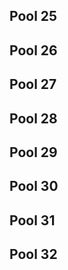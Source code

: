 {{DISPLAYTITLE:GENESIS 2: ''Melee'' R1 Pools 25-32}}{{GENESIS 2 Melee Tabs |This=6}}

==Pool 25==
{{PlayerCrossTable
|cell-width=100
|doublerounded=false
|displaystats=true
|player1=Light|player1char=Peach|player1flag=us|player1bg=up|player1link=false|player1_w=6|player1_l=0
|player2=Atma|player2char=Sheik|player2flag=us|player2bg=up|player2link=Darkatma|player2_w=5|player2_l=1
|player3=fribjits|player3char=Luigi|player3flag=us|player3bg=|player3link=false|player3_w=2|player3_l=4
|player4=Trahh|player4char=Falco|player4flag=us|player4bg=up|player4link=false|player4_w=3|player4_l=3
|player5=Wingu|player5char=Marth|player5flag=us|player5bg=|player5link=false|player5_w=0|player5_l=6
|player6=Hella|player6char=Peach|player6flag=us|player6bg=up|player6link=false|player6_w=3|player6_l=3
|player7=OkamiBW|player7char=Sheik|player7flag=us|player7bg=|player7link=|player7_w=2|player7_l=4

<!--Games of Player 1-->
|1vs2result=2|1vs2resultvs=0
|1vs3result=2|1vs3resultvs=0
|1vs4result=2|1vs4resultvs=0
|1vs5result=2|1vs5resultvs=0
|1vs6result=2|1vs6resultvs=0
|1vs7result=2|1vs7resultvs=0
<!--Games of Player 2-->
|2vs3result=2|2vs3resultvs=0
|2vs4result=2|2vs4resultvs=0
|2vs5result=2|2vs5resultvs=0
|2vs6result=2|2vs6resultvs=1
|2vs7result=2|2vs7resultvs=1
<!--Games of Player 3-->
|3vs4result=2|3vs4resultvs=0
|3vs5result=2|3vs5resultvs=0
|3vs6result=0|3vs6resultvs=2
|3vs7result=0|3vs7resultvs=2
<!--Games of Player 4-->
|4vs5result=2|4vs5resultvs=0
|4vs6result=2|4vs6resultvs=0
|4vs7result=2|4vs7resultvs=1
<!--Games of Player 5-->
|5vs6result=1|5vs6resultvs=2
|5vs7result=0|5vs7resultvs=2
<!--Games of Player 6-->
|6vs7result=2|6vs7resultvs=1
}}

==Pool 26==
{{PlayerCrossTable
|cell-width=100
|doublerounded=false
|displaystats=true
|player1=MacD|player1char=Peach|player1flag=us|player1bg=up|player1link=|player1_w=6|player1_l=0
|player2=Commanderkool|player2char=Falco|player2flag=us|player2bg=|player2link=false|player2_w=1|player2_l=5
|player3=SHeLL|player3char=|player3flag=us|player3bg=|player3link=false|player3_w=0|player3_l=6
|player4=LoLStuff|player4char=Sheik|player4flag=us|player4bg=|player4link=false|player4_w=2|player4_l=4
|player5=Abate|player5char=Luigi|player5flag=us|player5bg=up|player5link=|player5_w=5|player5_l=1
|player6=Walt|player6char=Falcon|player6flag=us|player6bg=up|player6link=false|player6_w=4|player6_l=2
|player7=Jin|player7char=Fox|player7flag=us|player7bg=up|player7link=false|player7_w=3|player7_l=3

<!--Games of Player 1-->
|1vs2result=2|1vs2resultvs=0
|1vs3result=2|1vs3resultvs=0
|1vs4result=2|1vs4resultvs=0
|1vs5result=2|1vs5resultvs=0
|1vs6result=2|1vs6resultvs=0
|1vs7result=2|1vs7resultvs=0
<!--Games of Player 2-->
|2vs3result=2|2vs3resultvs=1
|2vs4result=1|2vs4resultvs=2
|2vs5result=0|2vs5resultvs=2
|2vs6result=1|2vs6resultvs=2
|2vs7result=0|2vs7resultvs=2
<!--Games of Player 3-->
|3vs4result=0|3vs4resultvs=2
|3vs5result=0|3vs5resultvs=2
|3vs6result=0|3vs6resultvs=2
|3vs7result=1|3vs7resultvs=2
<!--Games of Player 4-->
|4vs5result=0|4vs5resultvs=2
|4vs6result=0|4vs6resultvs=2
|4vs7result=0|4vs7resultvs=2
<!--Games of Player 5-->
|5vs6result=2|5vs6resultvs=0
|5vs7result=2|5vs7resultvs=0
<!--Games of Player 6-->
|6vs7result=2|6vs7resultvs=0
}}

==Pool 27==
{{PlayerCrossTable
|cell-width=100
|doublerounded=false
|displaystats=true
|player1=HugS|player1char=Samus|player1flag=us|player1bg=up|player1link=|player1_w=5|player1_l=1
|player2=BobbySiege|player2char=Falcon|player2flag=us|player2bg=up|player2link=false|player2_w=3|player2_l=3
|player3=Kounotori|player3char=Falco|player3flag=jp|player3bg=up|player3link=false|player3_w=5|player3_l=1
|player4=PPV|player4char=Falcon|player4flag=us|player4bg=|player4link=false|player4_w=1|player4_l=5
|player5=Silly Kyle|player5char=Peach|player5flag=us|player5bg=up|player5link=false|player5_w=5|player5_l=1
|player6=JL|player6char=Sheik|player6flag=us|player6bg=|player6link=false|player6_w=1|player6_l=5
|player7=Dragoomba|player7char=DK|player7flag=us|player7bg=|player7link=false|player7_w=1|player7_l=5

<!--Games of Player 1-->
|1vs2result=2|1vs2resultvs=0
|1vs3result=2|1vs3resultvs=1
|1vs4result=2|1vs4resultvs=0
|1vs5result=0|1vs5resultvs=2
|1vs6result=2|1vs6resultvs=0
|1vs7result=2|1vs7resultvs=0
<!--Games of Player 2-->
|2vs3result=0|2vs3resultvs=2
|2vs4result=2|2vs4resultvs=0
|2vs5result=0|2vs5resultvs=2
|2vs6result=2|2vs6resultvs=0
|2vs7result=2|2vs7resultvs=0
<!--Games of Player 3-->
|3vs4result=2|3vs4resultvs=0
|3vs5result=2|3vs5resultvs=0
|3vs6result=2|3vs6resultvs=0
|3vs7result=2|3vs7resultvs=0
<!--Games of Player 4-->
|4vs5result=0|4vs5resultvs=2
|4vs6result=1|4vs6resultvs=2
|4vs7result=2|4vs7resultvs=0
<!--Games of Player 5-->
|5vs6result=2|5vs6resultvs=0
|5vs7result=2|5vs7resultvs=0
<!--Games of Player 6-->
|6vs7result=1|6vs7resultvs=2
}}

==Pool 28==
{{PlayerCrossTable
|cell-width=100
|doublerounded=false
|displaystats=true
|player1=Silent Wolf|player1char=Fox|player1flag=us|player1bg=up|player1link=|player1_w=7|player1_l=0
|player2=CFerris|player2char=Falco|player2flag=us|player2bg=|player2link=false|player2_w=1|player2_l=6
|player3=Gunblade|player3char=Marth|player3flag=us|player3bg=|player3link=false|player3_w=1|player3_l=6
|player4=Scar|player4char=Falcon|player4flag=us|player4bg=up|player4link=|player4_w=6|player4_l=1
|player5=Twin_1|player5char=Jigglypuff|player5flag=us|player5bg=|player5link=false|player5_w=3|player5_l=4
|player6=Alphicans|player6char=Fox|player6flag=ca|player6bg=up|player6link=false|player6_w=4|player6_l=3
|player7=QTP|player7char=Falcon|player7flag=us|player7bg=|player7link=false|player7_w=1|player7_l=6
|player8=Zelgadis|player8char=Fox|player8flag=us|player8bg=up|player8link=false|player8_w=5|player8_l=2

<!--Games of Player 1-->
|1vs2result=2|1vs2resultvs=0
|1vs3result=2|1vs3resultvs=0
|1vs4result=2|1vs4resultvs=0
|1vs5result=2|1vs5resultvs=0
|1vs6result=2|1vs6resultvs=0
|1vs7result=2|1vs7resultvs=0
|1vs8result=2|1vs8resultvs=0
<!--Games of Player 2-->
|2vs3result=0|2vs3resultvs=2
|2vs4result=0|2vs4resultvs=2
|2vs5result=0|2vs5resultvs=2
|2vs6result=0|2vs6resultvs=2
|2vs7result=2|2vs7resultvs=0
|2vs8result=0|2vs8resultvs=2
<!--Games of Player 3-->
|3vs4result=0|3vs4resultvs=2
|3vs5result=0|3vs5resultvs=2
|3vs6result=0|3vs6resultvs=2
|3vs7result=0|3vs7resultvs=2
|3vs8result=0|3vs8resultvs=2
<!--Games of Player 4-->
|4vs5result=2|4vs5resultvs=0
|4vs6result=2|4vs6resultvs=0
|4vs7result=2|4vs7resultvs=0
|4vs8result=2|4vs8resultvs=0
<!--Games of Player 5-->
|5vs6result=0|5vs6resultvs=2
|5vs7result=2|5vs7resultvs=0
|5vs8result=0|5vs8resultvs=2
<!--Games of Player 6-->
|6vs7result=2|6vs7resultvs=0
|6vs8result=0|6vs8resultvs=2
<!--Games of Player 7-->
|7vs8result=0|7vs8resultvs=2
}}

==Pool 29==
{{PlayerCrossTable
|cell-width=100
|doublerounded=false
|displaystats=true
|player1=Tope|player1char=Sheik|player1flag=us|player1bg=up|player1link=|player1_w=5|player1_l=1
|player2=Alex19|player2char=Fox|player2flag=us|player2bg=up|player2link=|player2_w=6|player2_l=0
|player3=C!Z|player3char=Marth|player3flag=us|player3bg=up|player3link=false|player3_w=4|player3_l=2
|player4=Osprey2112|player4char=|player4flag=us|player4bg=|player4link=false|player4_w=1|player4_l=5
|player5=Joanna Dark|player5char=Falco|player5flag=fr|player5bg=up|player5link=false|player5_w=3|player5_l=3
|player6=Tanj|player6char=Sheik|player6flag=us|player6bg=|player6link=false|player6_w=2|player6_l=4
|player7=Roke|player7char=|player7flag=us|player7bg=|player7link=false|player7_w=0|player7_l=6

<!--Games of Player 1-->
|1vs2result=1|1vs2resultvs=2
|1vs3result=2|1vs3resultvs=0
|1vs4result=2|1vs4resultvs=0
|1vs5result=2|1vs5resultvs=1
|1vs6result=2|1vs6resultvs=0
|1vs7result=2|1vs7resultvs=0
<!--Games of Player 2-->
|2vs3result=2|2vs3resultvs=0
|2vs4result=2|2vs4resultvs=0
|2vs5result=2|2vs5resultvs=1
|2vs6result=2|2vs6resultvs=1
|2vs7result=2|2vs7resultvs=0
<!--Games of Player 3-->
|3vs4result=2|3vs4resultvs=0
|3vs5result=2|3vs5resultvs=0
|3vs6result=2|3vs6resultvs=0
|3vs7result=2|3vs7resultvs=0
<!--Games of Player 4-->
|4vs5result=0|4vs5resultvs=2
|4vs6result=0|4vs6resultvs=2
|4vs7result=2|4vs7resultvs=0
<!--Games of Player 5-->
|5vs6result=2|5vs6resultvs=1
|5vs7result=2|5vs7resultvs=0
<!--Games of Player 6-->
|6vs7result=2|6vs7resultvs=0
}}

==Pool 30==
{{PlayerCrossTable
|cell-width=100
|doublerounded=false
|displaystats=true
|player1=Taj|player1char=Marth|player1flag=us|player1bg=up|player1link=|player1_w=6|player1_l=0
|player2=Tang|player2char=Fox|player2flag=us|player2bg=up|player2link=|player2_w=5|player2_l=1
|player3=Rai|player3char=Falco|player3flag=us|player3bg=|player3link=false|player3_w=2|player3_l=4
|player4=Brownies Only|player4char=|player4flag=us|player4bg=|player4link=false|player4_w=0|player4_l=6
|player5=Genoblast|player5char=Fox|player5flag=us|player5bg=up|player5link=false|player5_w=3|player5_l=3
|player6=Helmet|player6char=Falco|player6flag=Spain|player6bg=|player6link=false|player6_w=1|player6_l=5
|player7=J666|player7char=Link|player7flag=us|player7bg=up|player7link=false|player7_w=4|player7_l=2

<!--Games of Player 1-->
|1vs2result=2|1vs2resultvs=0
|1vs3result=2|1vs3resultvs=0
|1vs4result=2|1vs4resultvs=0
|1vs5result=2|1vs5resultvs=0
|1vs6result=2|1vs6resultvs=0
|1vs7result=2|1vs7resultvs=0
<!--Games of Player 2-->
|2vs3result=2|2vs3resultvs=0
|2vs4result=2|2vs4resultvs=0
|2vs5result=2|2vs5resultvs=0
|2vs6result=2|2vs6resultvs=0
|2vs7result=2|2vs7resultvs=0
<!--Games of Player 3-->
|3vs4result=2|3vs4resultvs=0
|3vs5result=0|3vs5resultvs=2
|3vs6result=2|3vs6resultvs=1
|3vs7result=0|3vs7resultvs=2
<!--Games of Player 4-->
|4vs5result=0|4vs5resultvs=2
|4vs6result=0|4vs6resultvs=2
|4vs7result=0|4vs7resultvs=2
<!--Games of Player 5-->
|5vs6result=2|5vs6resultvs=1
|5vs7result=0|5vs7resultvs=2
<!--Games of Player 6-->
|6vs7result=0|6vs7resultvs=2
<!--Match Details-->
|1vs2details={{CrossTableMatchSummary
|p1char1=Marth |p1char2=Marth |p1char3=|p1char4= |p1char5=
|p2char1=Link |p2char2=Fox |p2char3= |p2char4= |p2char5=
|win1=1 |win2=1 |win3= |win4= |win5=
|stage1=Final Destination |stage2=Pokémon Stadium |stage3= |stage4= |stage5=
|p1stock1=2 |p1stock2=3 |p1stock3= |p1stock4= |p1stock5= 
|p2stock1=0 |p2stock2=0 |p2stock3= |p2stock4= |p2stock5=
}}
}}

==Pool 31==
{{PlayerCrossTable
|cell-width=100
|doublerounded=false
|displaystats=true
|player1=Wobbles|player1char=Ice Climbers|player1flag=us|player1bg=up|player1link=|player1_w=6|player1_l=0
|player2=Replicate|player2char=Fox|player2flag=us|player2bg=up|player2link=false|player2_w=5|player2_l=1
|player3=Radical Reactor|player3char=Samus|player3flag=us|player3bg=|player3link=false|player3_w=2|player3_l=4
|player4=Sephiroth|player4char=Marth|player4flag=us|player4bg=|player4link=false|player4_w=0|player4_l=6
|player5=HugQ|player5char=Marth|player5flag=us|player5bg=up|player5link=false|player5_w=3|player5_l=3
|player6=AznChronos|player6char=|player6flag=us|player6bg=|player6link=false|player6_w=1|player6_l=5
|player7=Falcomist|player7char=Marth|player7flag=us|player7bg=up|player7link=false|player7_w=4|player7_l=2

<!--Games of Player 1-->
|1vs2result=2|1vs2resultvs=0
|1vs3result=2|1vs3resultvs=0
|1vs4result=2|1vs4resultvs=0
|1vs5result=2|1vs5resultvs=0
|1vs6result=2|1vs6resultvs=0
|1vs7result=2|1vs7resultvs=0
<!--Games of Player 2-->
|2vs3result=2|2vs3resultvs=1
|2vs4result=2|2vs4resultvs=0
|2vs5result=2|2vs5resultvs=0
|2vs6result=2|2vs6resultvs=0
|2vs7result=2|2vs7resultvs=0
<!--Games of Player 3-->
|3vs4result=2|3vs4resultvs=0
|3vs5result=1|3vs5resultvs=2
|3vs6result=2|3vs6resultvs=0
|3vs7result=0|3vs7resultvs=2
<!--Games of Player 4-->
|4vs5result=0|4vs5resultvs=2
|4vs6result=0|4vs6resultvs=2
|4vs7result=0|4vs7resultvs=2
<!--Games of Player 5-->
|5vs6result=2|5vs6resultvs=0
|5vs7result=0|5vs7resultvs=2
<!--Games of Player 6-->
|6vs7result=0|6vs7resultvs=2
}}

==Pool 32==
{{PlayerCrossTable
|cell-width=100
|doublerounded=false
|displaystats=true
|player1=Dart!|player1char=Marth|player1flag=us|player1bg=up|player1link=|player1_w=5|player1_l=1
|player2=Mafia|player2char=Peach|player2flag=us|player2bg=up|player2link=|player2_w=5|player2_l=1
|player3=Abigajillion|player3char=|player3flag=us|player3bg=|player3link=false|player3_w=0|player3_l=6
|player4=Bizzarro Flame|player4char=Ganondorf|player4flag=us|player4bg=up|player4link=|player4_w=5|player4_l=1
|player5=Sidefx|player5char=Ice Climbers|player5flag=us|player5bg=|player5link=false|player5_w=2|player5_l=4
|player6=Duck|player6char=Samus|player6flag=us|player6bg=up|player6link=|player6_w=3|player6_l=3
|player7=Iceman|player7char=Marth|player7flag=us|player7bg=|player7link=false|player7_w=1|player7_l=5

<!--Games of Player 1-->
|1vs2result=1|1vs2resultvs=2
|1vs3result=2|1vs3resultvs=0
|1vs4result=2|1vs4resultvs=0
|1vs5result=2|1vs5resultvs=0
|1vs6result=2|1vs6resultvs=0
|1vs7result=2|1vs7resultvs=0
<!--Games of Player 2-->
|2vs3result=2|2vs3resultvs=0
|2vs4result=1|2vs4resultvs=2
|2vs5result=2|2vs5resultvs=0
|2vs6result=2|2vs6resultvs=1
|2vs7result=2|2vs7resultvs=0
<!--Games of Player 3-->
|3vs4result=0|3vs4resultvs=2
|3vs5result=0|3vs5resultvs=2
|3vs6result=0|3vs6resultvs=2
|3vs7result=0|3vs7resultvs=2
<!--Games of Player 4-->
|4vs5result=2|4vs5resultvs=0
|4vs6result=2|4vs6resultvs=0
|4vs7result=2|4vs7resultvs=0
<!--Games of Player 5-->
|5vs6result=0|5vs6resultvs=2
|5vs7result=2|5vs7resultvs=0
<!--Games of Player 6-->
|6vs7result=2|6vs7resultvs=1
}}
